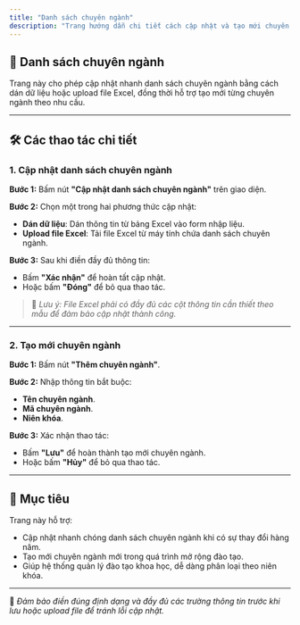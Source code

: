 ```yaml
---
title: "Danh sách chuyên ngành"
description: "Trang hướng dẫn chi tiết cách cập nhật và tạo mới chuyên ngành trong hệ thống FMedu."
---
```


## 🧩 Danh sách chuyên ngành

Trang này cho phép cập nhật nhanh danh sách chuyên ngành bằng cách dán dữ liệu hoặc upload file Excel, đồng thời hỗ trợ tạo mới từng chuyên ngành theo nhu cầu.

---

## 🛠️ Các thao tác chi tiết

### 1. Cập nhật danh sách chuyên ngành

**Bước 1:** Bấm nút **"Cập nhật danh sách chuyên ngành"** trên giao diện.

**Bước 2:** Chọn một trong hai phương thức cập nhật:
- **Dán dữ liệu**: Dán thông tin từ bảng Excel vào form nhập liệu.
- **Upload file Excel**: Tải file Excel từ máy tính chứa danh sách chuyên ngành.

**Bước 3:** Sau khi điền đầy đủ thông tin:
- Bấm **"Xác nhận"** để hoàn tất cập nhật.
- Hoặc bấm **"Đóng"** để bỏ qua thao tác.

> 📌 *Lưu ý: File Excel phải có đầy đủ các cột thông tin cần thiết theo mẫu để đảm bảo cập nhật thành công.*
---

### 2. Tạo mới chuyên ngành

**Bước 1:** Bấm nút **"Thêm chuyên ngành"**.

**Bước 2:** Nhập thông tin bắt buộc:
- **Tên chuyên ngành**.
- **Mã chuyên ngành**.
- **Niên khóa**.

**Bước 3:** Xác nhận thao tác:
- Bấm **"Lưu"** để hoàn thành tạo mới chuyên ngành.
- Hoặc bấm **"Hủy"** để bỏ qua thao tác.

---

## 🎯 Mục tiêu

Trang này hỗ trợ:

- Cập nhật nhanh chóng danh sách chuyên ngành khi có sự thay đổi hàng năm.
- Tạo mới chuyên ngành mới trong quá trình mở rộng đào tạo.
- Giúp hệ thống quản lý đào tạo khoa học, dễ dàng phân loại theo niên khóa.

---

📍 *Đảm bảo điền đúng định dạng và đầy đủ các trường thông tin trước khi lưu hoặc upload file để tránh lỗi cập nhật.*
